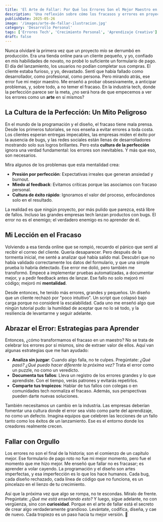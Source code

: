 ```yaml
---
title: 'El Arte de Fallar: Por Qué los Errores Son el Mejor Maestro en Programación y Diseño 💥'
description: 'Una reflexión sobre cómo los fracasos y errores en proyectos tech no solo son inevitables, sino esenciales para crecer como creador y persona.'
publishDate: 2025-05-26
image: '/images/arte-de-fallar-ilustracion.jpg'
category: 'Desarrollo Personal'
tags: ['Errores Tech', 'Crecimiento Personal', 'Aprendizaje Creativo']
draft: false
---
```


Nunca olvidaré la primera vez que un proyecto mío se derrumbó en producción. Era una tienda online para un cliente pequeño, y yo, confiado en mis habilidades de novato, no probé lo suficiente un formulario de pago. El día del lanzamiento, los usuarios no podían completar sus compras. El cliente estaba furioso, y yo, devastado. Sentí que había fallado como desarrollador, como profesional, como persona. Pero mirando atrás, ese error fue mi mejor maestro. Me enseñó a probar obsesivamente, a anticipar problemas, y, sobre todo, a no temer el fracaso. En la industria tech, donde la perfección parece ser la meta, ¿no será hora de que empecemos a ver los errores como un **arte** en sí mismos?

## La Cultura de la Perfección: Un Mito Peligroso

En el mundo de la programación y el diseño, el fracaso tiene mala prensa. Desde los primeros tutoriales, se nos enseña a evitar errores a toda costa. Los clientes esperan entregas impecables, las empresas miden el éxito por la ausencia de bugs, y las redes sociales están llenas de desarrolladores mostrando solo sus logros brillantes. Pero esta **cultura de la perfección** ignora una verdad fundamental: los errores son inevitables. Y más que eso, son necesarios.

Mira algunos de los problemas que esta mentalidad crea:

- **Presión por perfección**: Expectativas irreales que generan ansiedad y burnout.
- **Miedo al feedback**: Evitamos críticas porque las asociamos con fracaso personal.
- **Cultura de éxito rápido**: Ignoramos el valor del proceso, enfocándonos solo en el resultado.

La realidad es que ningún proyecto, por más pulido que parezca, está libre de fallos. Incluso las grandes empresas tech lanzan productos con bugs. El error no es el enemigo; el verdadero enemigo es no aprender de él.

## Mi Lección en el Fracaso

Volviendo a esa tienda online que se rompió, recuerdo el pánico que sentí al recibir el correo del cliente. Quería desaparecer. Pero después de la tormenta inicial, me senté a analizar qué había salido mal. Descubrí que no había validado correctamente los datos del formulario, y que una simple prueba lo habría detectado. Ese error me dolió, pero también me transformó. Empecé a implementar pruebas automatizadas, a documentar mejor, y a pedir feedback antes de lanzar. Ese fallo no solo mejoró mi código; mejoró mi **mentalidad**.

Desde entonces, he tenido más errores, grandes y pequeños. Un diseño que un cliente rechazó por "poco intuitivo". Un script que colapsó bajo carga porque no consideré la escalabilidad. Cada uno me enseñó algo que ningún tutorial pudo: la humildad de aceptar que no lo sé todo, y la resiliencia de levantarme y seguir adelante.

## Abrazar el Error: Estrategias para Aprender

Entonces, ¿cómo transformamos el fracaso en un maestro? No se trata de celebrar los errores por sí mismos, sino de extraer valor de ellos. Aquí van algunas estrategias que me han ayudado:

- **Analiza sin juzgar**: Cuando algo falla, no te culpes. Pregúntate: _¿Qué pasó? ¿Qué puedo hacer diferente la próxima vez?_ Trata el error como un puzzle, no como un veredicto.
- **Documenta tus fallos**: Lleva un registro de los errores grandes y lo que aprendiste. Con el tiempo, verás patrones y evitarás repetirlos.
- **Comparte tus tropiezos**: Hablar de tus fallos con colegas o en comunidades tech normaliza el fracaso. Además, sus perspectivas pueden darte nuevas soluciones.

También necesitamos un cambio en la industria. Las empresas deberían fomentar una cultura donde el error sea visto como parte del aprendizaje, no como un defecto. Imagina equipos que celebren las lecciones de un fallo tanto como los éxitos de un lanzamiento. Ese es el entorno donde los creadores realmente crecen.

## Fallar con Orgullo

Los errores no son el final de la historia; son el comienzo de un capítulo mejor. Ese formulario de pago roto no fue mi mejor momento, pero fue el momento que me hizo mejor. Me enseñó que fallar no es fracasar; es aprender a volar cayendo. La programación y el diseño son artes imperfectas, y esa imperfección es lo que los hace humanos. Cada bug, cada diseño rechazado, cada línea de código que no funciona, es un pincelazo en el lienzo de tu crecimiento.

Así que la próxima vez que algo se rompa, no te escondas. Míralo de frente. Pregúntate: _¿Qué me está enseñando esto?_ Y luego, sigue adelante, no con vergüenza, sino con **curiosidad**. Porque en el arte de fallar está el secreto de crear algo verdaderamente grandioso. Levántate, codifica, diseña, y cae de nuevo. Cada tropiezo es un paso hacia tu mejor versión. 🚀
